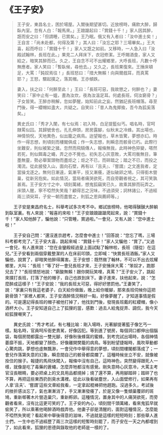 # 《王子安》

> 王子安，東昌名士，困於場屋。入闈後期望甚切。近放榜時，痛飲大醉，歸臥內室。忽有人白：「報馬來。」王踉蹌起曰：「賞錢十千！」家人因其醉，誑而安之曰：「但請睡，已賞矣。」王乃眠。俄又有入者曰：「汝中進士矣！」王自言：「尚未赴都，何得及第？」其人曰：「汝忘之耶？三場畢矣。」王大喜，起而呼曰：「賞錢十千！」家人又誑之如前。又移時，一人急入曰「汝殿試翰林，長班在此。」果見二人拜床下，衣冠修潔。王呼賜酒食，家人又給之，暗笑其醉而已。久之，王自念不可不出耀鄉里，大呼長班，凡數十呼無應者。家人笑曰：「暫臥候，尋他去。」又久之，長班果復來。王捶床頓足，大罵：「鈍奴焉往！」長班怒曰：「措大無賴！向與爾戲耳，而真罵耶？」王怒，驟起撲之，落其帽。王亦傾跌。
>
> 妻入，扶之曰：「何醉至此！」王曰：「長班可惡，我故懲之，何醉也？」妻笑曰：「家中止有一媼，晝為汝炊，夜為汝溫足耳。何處長班，伺汝窮骨？」子女皆笑。王醉亦稍解，忽如夢醒，始知前此之妄。然猶記長班帽落。尋至門後，得一纓帽如盞大，共疑之。自笑曰：「昔人為鬼揶揄，吾今為狐奚落矣。」
>
> 異史氏曰：「秀才入闈，有七似焉：初入時，白足提籃似丐。唱名時，官呵隸罵似囚。其歸號舍也，孔孔伸頭，房房露腳，似秋末之冷蜂。其出場也，神情惝怳，天地異色，似出籠之病鳥。迨望報也，草木皆驚，夢想亦幻。時作一得志想，則頃刻而樓閣俱成；作一失志想，則瞬息而骸骨已朽。此際行坐難安，則似被縶之猱。忽然而飛騎傳人，報條無我，此時神色猝變，嗒然若死，則似餌毒之蠅，弄之亦不覺也。初失志心灰意敗，大罵司衡無目，筆墨無靈，勢必舉案頭物而盡炬之；炬之不已，而碎踏之；踏之不已，而投之濁流。從此披發入山，面向石壁，再有以『且夫』、『嘗謂』之文進我者，定當操戈逐之。無何日漸遠，氣漸平，技又漸癢，遂似破卵之鳩，只得銜木營巢，從新另抱矣。如此情況，當局者痛哭欲死，而自旁觀者視之，其可笑孰甚焉。王子安方寸之中，頃刻萬緒，想鬼狐竊笑已久，故乘其醉而玩弄之。床頭人醒，寧不啞然失笑哉？顧得志之況味，不過須臾；詞林諸公，不過經兩三須臾耳，子安一朝而盡嘗之，則狐之恩與薦師等。」

&emsp;&emsp;王子安是東昌府名士，科舉考試多次考不中。鄉試放榜時，他喝得醺醺大醉躺到臥室裏。有人來說：“報喜的來啦！”王子安踉踉蹌蹌爬起來，說：“賞錢十千！”家人知他醉了，騙他說：“只管睡，賞過啦。”一會兒，又有人說：“您中進士啦！”

&emsp;&emsp;王子安自己問：“還沒進京趕考，怎麼會中進士！”回答說：“您忘了嗎，三場科考都考完了。”王子安大喜，跳起來喊：“賞錢十千！”家人又騙他：“賞了。”又過一會兒，有人進來說：“您在金鑾殿經過皇上面試點了翰林啦，長班（隨從）在這兒。”王子安看到兩個穿戴整潔的人在床前叩頭，立即喊：“快賞長班酒飯。”家人又騙他，說賞了，卻暗笑他醉得厲害。王子安想：既然做了翰林，不可以不出去炫耀鄉里，大叫：“長班！”等了好一會兒長班才來，王子安捶床大罵：“笨奴才，跑那兒去了？”長班憤怒地說：“窮酸無賴！跟你開玩笑哩，真罵？”王子安火了，跳起來撲打長班，打落了他的帽子，自己也跌到床下。妻子進來，扶他起來，說：“怎麼醉成這樣子！”王子安說：“我的長班太可惡，得好好懲罰他。”王妻笑了，說：“家裏只有我這老婆子，白天給你做飯，晚上給你暖腳，那來長班伺候你這把窮骨頭？”家裡人都笑，王子安酒醉情況稍好一點，好像夢醒了，才知道事情是假的。可是還記得長班的帽子被他打掉了，他找到門後，發現長班戴的紅纓帽，像小酒杯大小。王子安知道自己上了狐狸的當，感歎：過去人給鬼捉弄、調侃，我今天給狐狸嘲笑了。

&emsp;&emsp;異史氏說：“秀才考試，有七種比喻：剛入場時，光著腳提著籃子像乞丐一樣。點名時，官員呵斥衙吏責駡，好像囚犯。等到進了號房，每個洞口都伸出個腦袋，每個房間都露出一雙光腳，好像秋後蜂窩的蜜蜂。到考完試出場時，各個神情萎靡不振，天地都變了顏色，好像離開樊籠的病鳥。等到盼望捷報時，風吹草動都心驚肉跳，夢想也虛無飄渺，一會兒作中舉得意的夢想，頃刻間樓閣都落成了；一會兒作落第失意的幻象，瞬息間自己的骸骨都腐爛了。這種時候坐立不安，就像被拴住的猴子。報捷的馬飛快闖入，報條中沒有自己，這時神色，突然變得跟死人一樣，就像是吃了毒藥的蒼蠅，怎麼弄牠都沒有感覺。剛失意時心灰意冷，大罵主考官沒長眼睛，要必把桌上的文具用品都燒掉；燒了還不算，再用腳踏碎；踏碎了也不算，再把這些東西扔到臭水溝裡。從此以後看破塵世，入山面壁修行，如果再有人拿‘且夫’、‘嘗謂’這些文章給我看，一定拿起棍棒把他趕跑。沒過多久，考試後的挫折感淡忘了，氣也漸漸消了，手又漸漸發癢了，於是又像一隻傾巢覆卵的斑鳩，重新啣著木片營造巢穴，重新孵卵。這種情況，置身其中的人痛哭欲死，而旁觀者看來，沒有比這更可笑的了。王子安的內心，頃刻間千頭萬緒，看來鬼狐早就偷笑了，所以乘著他喝醉酒時戲弄他。他妻子卻是清醒的，面對這種情況，怎麼能不啞然失笑呢？看起來中舉後得意的滋味，不過就是這樣的短短時刻；那些舉人進士們，一生中也不過經歷了兩三次這樣的短暫時刻罷了，而子安在一天之內都嚐到了，如此看來，狐狸的恩德與錄取他的老師是一樣的了。
